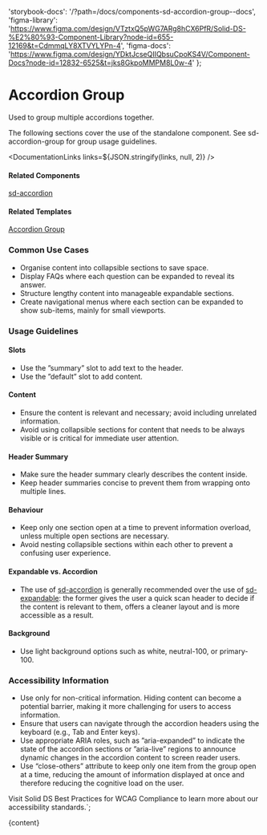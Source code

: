 

  'storybook-docs': '/?path=/docs/components-sd-accordion-group--docs',
  'figma-library':
    'https://www.figma.com/design/VTztxQ5pWG7ARg8hCX6PfR/Solid-DS-%E2%80%93-Component-Library?node-id=655-12169&t=CdmmqLY8XTVYLYPn-4',
  'figma-docs':
    'https://www.figma.com/design/YDktJcseQIIQbsuCpoKS4V/Component-Docs?node-id=12832-6525&t=jks8GkpoMMPM8L0w-4'
};

# Accordion Group

Used to group multiple accordions together.

The following sections cover the use of the standalone component. See sd-accordion-group for group usage guidelines.

<DefaultStory />

<DocumentationLinks links=${JSON.stringify(links, null, 2)} />

#### Related Components

[sd-accordion](/?path=/docs/components-sd-accordion--docs)

#### Related Templates

[Accordion Group](/?path=/docs/templates-accordion-group--docs)

### Common Use Cases

- Organise content into collapsible sections to save space.
- Display FAQs where each question can be expanded to reveal its answer.
- Structure lengthy content into manageable expandable sections.
- Create navigational menus where each section can be expanded to show sub-items, mainly for small viewports.

### Usage Guidelines

#### Slots

- Use the ”summary” slot to add text to the header.
- Use the ”default” slot to add content.

#### Content

- Ensure the content is relevant and necessary; avoid including unrelated information.
- Avoid using collapsible sections for content that needs to be always visible or is critical for immediate user attention.

#### Header Summary

- Make sure the header summary clearly describes the content inside.
- Keep header summaries concise to prevent them from wrapping onto multiple lines.

#### Behaviour

- Keep only one section open at a time to prevent information overload, unless multiple open sections are necessary.
- Avoid nesting collapsible sections within each other to prevent a confusing user experience.

#### Expandable vs. Accordion

- The use of [sd-accordion](/?path=/docs/components-sd-accordion--docs) is generally recommended over the use of [sd-expandable](/?path=/docs/components-sd-expandable--docs): the former gives the user a quick scan header to decide if the content is relevant to them, offers a cleaner layout and is more accessible as a result.

#### Background

- Use light background options such as white, neutral-100, or primary-100.

### Accessibility Information

- Use only for non-critical information. Hiding content can become a potential barrier, making it more challenging for users to access information.
- Ensure that users can navigate through the accordion headers using the keyboard (e.g., Tab and Enter keys).
- Use appropriate ARIA roles, such as ”aria-expanded” to indicate the state of the accordion sections or ”aria-live” regions to announce dynamic changes in the accordion content to screen reader users.
- Use “close-others” attribute to keep only one item from the group open at a time, reducing the amount of information displayed at once and therefore reducing the cognitive load on the user.

Visit <sd-link href="https://www.figma.com/design/YDktJcseQIIQbsuCpoKS4V/Component-Docs?node-id=10708-5011&t=Z1FxSGWkmXG5r5sw-4" target="_blank">Solid DS Best Practices for WCAG Compliance</sd-link> to learn more about our accessibility standards.`;

<Meta title="Components/sd-accordion-group/Overview" />

<OverviewFormatter story={AccordionGroupStories.Default}>{content}</OverviewFormatter>
